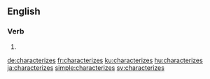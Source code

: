 
==English==

===Verb===
{{head|en}}

# {{en-third-person singular of|characterize}}

[[de:characterizes]]
[[fr:characterizes]]
[[ku:characterizes]]
[[hu:characterizes]]
[[ja:characterizes]]
[[simple:characterizes]]
[[sv:characterizes]]